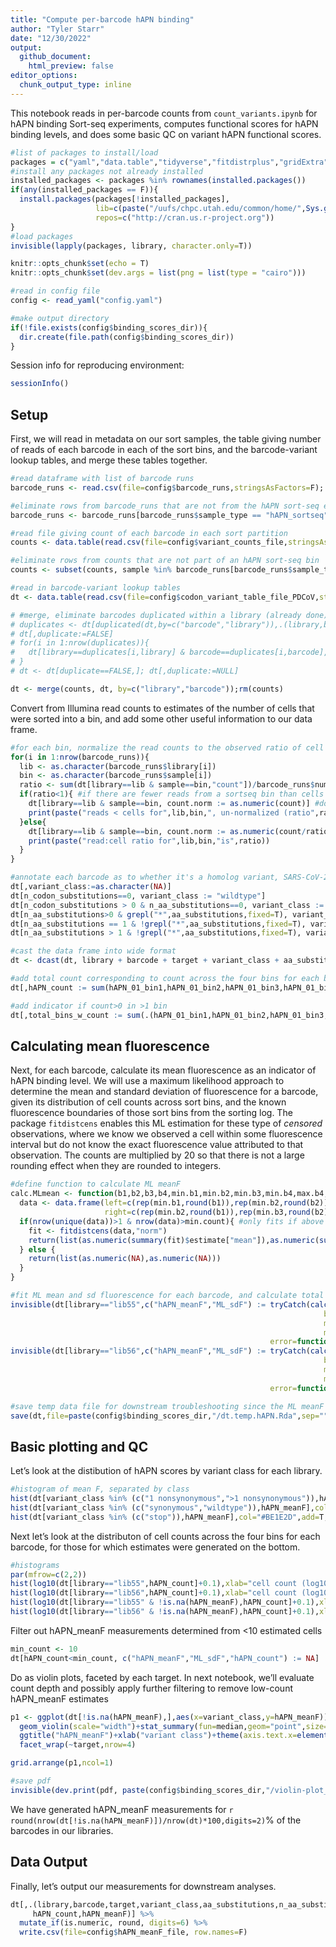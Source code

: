 ```yaml
---
title: "Compute per-barcode hAPN binding"
author: "Tyler Starr"
date: "12/30/2022"
output:
  github_document:
    html_preview: false
editor_options: 
  chunk_output_type: inline
---
```

This notebook reads in per-barcode counts from `count_variants.ipynb` for hAPN binding Sort-seq experiments, computes functional scores for hAPN binding levels, and does some basic QC on variant hAPN functional scores.

```r
#list of packages to install/load
packages = c("yaml","data.table","tidyverse","fitdistrplus","gridExtra")
#install any packages not already installed
installed_packages <- packages %in% rownames(installed.packages())
if(any(installed_packages == F)){
  install.packages(packages[!installed_packages],
                   lib=c(paste("/uufs/chpc.utah.edu/common/home/",Sys.getenv("USER"),"/RLibs/",Sys.getenv("R_VERSION"),sep="")),
                   repos=c("http://cran.us.r-project.org"))
}
#load packages
invisible(lapply(packages, library, character.only=T))

knitr::opts_chunk$set(echo = T)
knitr::opts_chunk$set(dev.args = list(png = list(type = "cairo")))

#read in config file
config <- read_yaml("config.yaml")

#make output directory
if(!file.exists(config$binding_scores_dir)){
  dir.create(file.path(config$binding_scores_dir))
}
```
Session info for reproducing environment:
```r
sessionInfo()
```

## Setup
First, we will read in metadata on our sort samples, the table giving number of reads of each barcode in each of the sort bins, and the barcode-variant lookup tables, and merge these tables together.

```r
#read dataframe with list of barcode runs
barcode_runs <- read.csv(file=config$barcode_runs,stringsAsFactors=F); barcode_runs <- subset(barcode_runs, select=-c(R1))

#eliminate rows from barcode_runs that are not from the hAPN sort-seq experiment
barcode_runs <- barcode_runs[barcode_runs$sample_type == "hAPN_sortseq",]

#read file giving count of each barcode in each sort partition
counts <- data.table(read.csv(file=config$variant_counts_file,stringsAsFactors=F))

#eliminate rows from counts that are not part of an hAPN sort-seq bin
counts <- subset(counts, sample %in% barcode_runs[barcode_runs$sample_type=="hAPN_sortseq","sample"])

#read in barcode-variant lookup tables
dt <- data.table(read.csv(file=config$codon_variant_table_file_PDCoV,stringsAsFactors=F))

# #merge, eliminate barcodes duplicated within a library (already done)
# duplicates <- dt[duplicated(dt,by=c("barcode","library")),.(library,barcode)] #the data.table duplciates function annoyingly only flags the first of each duplicate so doesn't intrinsically allow removal of both of the entries of the duplicate. So, flat what are duplciates, and then remove
# dt[,duplicate:=FALSE]
# for(i in 1:nrow(duplicates)){
#   dt[library==duplicates[i,library] & barcode==duplicates[i,barcode],duplicate:=TRUE]
# }
# dt <- dt[duplicate==FALSE,]; dt[,duplicate:=NULL]

dt <- merge(counts, dt, by=c("library","barcode"));rm(counts)

```
 Convert from Illumina read counts to estimates of the number of cells that were sorted into a bin, and add some other useful information to our data frame.
 
```r
#for each bin, normalize the read counts to the observed ratio of cell recovery among bins
for(i in 1:nrow(barcode_runs)){
  lib <- as.character(barcode_runs$library[i])
  bin <- as.character(barcode_runs$sample[i])
  ratio <- sum(dt[library==lib & sample==bin,"count"])/barcode_runs$number_cells[i]
  if(ratio<1){ #if there are fewer reads from a sortseq bin than cells sorted
    dt[library==lib & sample==bin, count.norm := as.numeric(count)] #don't normalize cell counts, make count.norm the same as count
    print(paste("reads < cells for",lib,bin,", un-normalized (ratio",ratio,")")) #print to console to inform of undersampled bins
  }else{
    dt[library==lib & sample==bin, count.norm := as.numeric(count/ratio)] #normalize read counts by the average read:cell ratio, report in new "count.norm" column
    print(paste("read:cell ratio for",lib,bin,"is",ratio))
  }
}

#annotate each barcode as to whether it's a homolog variant, SARS-CoV-2 wildtype, synonymous muts only, stop, nonsynonymous, >1 nonsynonymous mutations
dt[,variant_class:=as.character(NA)]
dt[n_codon_substitutions==0, variant_class := "wildtype"]
dt[n_codon_substitutions > 0 & n_aa_substitutions==0, variant_class := "synonymous"]
dt[n_aa_substitutions>0 & grepl("*",aa_substitutions,fixed=T), variant_class := "stop"]
dt[n_aa_substitutions == 1 & !grepl("*",aa_substitutions,fixed=T), variant_class := "1 nonsynonymous"]
dt[n_aa_substitutions > 1 & !grepl("*",aa_substitutions,fixed=T), variant_class := ">1 nonsynonymous"]

#cast the data frame into wide format
dt <- dcast(dt, library + barcode + target + variant_class + aa_substitutions + n_aa_substitutions ~ sample, value.var="count.norm")

#add total count corresponding to count across the four bins for each barcode
dt[,hAPN_count := sum(hAPN_01_bin1,hAPN_01_bin2,hAPN_01_bin3,hAPN_01_bin4),by=c("library","barcode")]

#add indicator if count>0 in >1 bin
dt[,total_bins_w_count := sum(.(hAPN_01_bin1,hAPN_01_bin2,hAPN_01_bin3,hAPN_01_bin4)>0),by=c("library","barcode")]
```

## Calculating mean fluorescence
Next, for each barcode, calculate its mean fluorescence as an indicator of hAPN binding level. We will use a maximum likelihood approach to determine the mean and standard deviation of fluorescence for a barcode, given its distribution of cell counts across sort bins, and the known fluorescence boundaries of those sort bins from the sorting log. The package `fitdistcens` enables this ML estimation for these type of *censored* observations, where we know we observed a cell within some fluorescence interval but do not know the exact fluorescence value attributed to that observation. The counts are multiplied by 20 so that there is not a large rounding effect when they are rounded to integers.
```r
#define function to calculate ML meanF
calc.MLmean <- function(b1,b2,b3,b4,min.b1,min.b2,min.b3,min.b4,max.b4,min.count=1){ #b1-4 gives observed cell counts in bins 1-4; remaining arguments give fluorescence boundaries of the respective bins; min.count gives minimum number of total observations needed across bins in order to calculate meanF (default 1)
  data <- data.frame(left=c(rep(min.b1,round(b1)),rep(min.b2,round(b2)),rep(min.b3,round(b3)),rep(min.b4,round(b4))),
                     right=c(rep(min.b2,round(b1)),rep(min.b3,round(b2)),rep(min.b4,round(b3)),rep(max.b4,round(b4)))) #define data input in format required for fitdistcens
  if(nrow(unique(data))>1 & nrow(data)>min.count){ #only fits if above user-specified min.count, and if the data satisfies the fitdistcens requirement that cells are observed in at least two of the censored partitions to enable ML estimation of identifiable parameters
    fit <- fitdistcens(data,"norm")
    return(list(as.numeric(summary(fit)$estimate["mean"]),as.numeric(summary(fit)$estimate["sd"])))
  } else {
    return(list(as.numeric(NA),as.numeric(NA)))
  }
}

#fit ML mean and sd fluorescence for each barcode, and calculate total cell count as the sum across the four bins. Multiply cell counts by a factor of 20 to minimize rounding errors since fitdistcens requires rounding to integer inputs
invisible(dt[library=="lib55",c("hAPN_meanF","ML_sdF") := tryCatch(calc.MLmean(b1=hAPN_01_bin1*20,b2=hAPN_01_bin2*20,
                                                                      b3=hAPN_01_bin3*20,b4=hAPN_01_bin4*20,
                                                                      min.b1=log(20),min.b2=log(94),min.b3=log(1087),
                                                                      min.b4=log(12349.5),max.b4=log(229000)),
                                                          error=function(e){return(list(as.numeric(NA),as.numeric(NA)))}),by=c("library","barcode")])
invisible(dt[library=="lib56",c("hAPN_meanF","ML_sdF") := tryCatch(calc.MLmean(b1=hAPN_01_bin1*20,b2=hAPN_01_bin2*20,
                                                                      b3=hAPN_01_bin3*20,b4=hAPN_01_bin4*20,
                                                                      min.b1=log(20),min.b2=log(94),min.b3=log(1087),
                                                                      min.b4=log(12349.5),max.b4=log(229000)),
                                                          error=function(e){return(list(as.numeric(NA),as.numeric(NA)))}),by=c("library","barcode")])

#save temp data file for downstream troubleshooting since the ML meanF took >1hr to calculate -- don't use these for final anlaysis though for reproducibility!
save(dt,file=paste(config$binding_scores_dir,"/dt.temp.hAPN.Rda",sep=""))
```
## Basic plotting and QC

Let's look at the distibution of hAPN scores by variant class for each library.

```r
#histogram of mean F, separated by class
hist(dt[variant_class %in% (c("1 nonsynonymous",">1 nonsynonymous")),hAPN_meanF],col="gray40",main="",breaks=50,xlab="ML mean fluorescence (a.u.)")
hist(dt[variant_class %in% (c("synonymous","wildtype")),hAPN_meanF],col="#92278F",add=T,breaks=50)
hist(dt[variant_class %in% (c("stop")),hAPN_meanF],col="#BE1E2D",add=T,breaks=50)
```

Next let's look at the distributon of cell counts across the four bins for each barcode, for those for which estimates were generated on the bottom. 
```r
#histograms
par(mfrow=c(2,2))
hist(log10(dt[library=="lib55",hAPN_count]+0.1),xlab="cell count (log10, plus 0.1 pseudocount)",main="lib55, all bc",col="gray50")
hist(log10(dt[library=="lib56",hAPN_count]+0.1),xlab="cell count (log10, plus 0.1 pseudocount)",main="lib56, all bc",col="gray50")
hist(log10(dt[library=="lib55" & !is.na(hAPN_meanF),hAPN_count]+0.1),xlab="cell count (log10, plus 0.1 pseudocount)",main="lib55, determined",col="gray50")
hist(log10(dt[library=="lib56" & !is.na(hAPN_meanF),hAPN_count]+0.1),xlab="cell count (log10, plus 0.1 pseudocount)",main="lib56, determined",col="gray50")

```

Filter out hAPN_meanF measurements determined from <10 estimated cells

```r
min_count <- 10
dt[hAPN_count<min_count, c("hAPN_meanF","ML_sdF","hAPN_count") := NA]
```

Do as violin plots, faceted by each target. In next notebook, we'll evaluate count depth and possibly apply further filtering to remove low-count hAPN_meanF estimates

```r
p1 <- ggplot(dt[!is.na(hAPN_meanF),],aes(x=variant_class,y=hAPN_meanF))+
  geom_violin(scale="width")+stat_summary(fun=median,geom="point",size=1)+
  ggtitle("hAPN_meanF")+xlab("variant class")+theme(axis.text.x=element_text(angle=-90,hjust=0))+
  facet_wrap(~target,nrow=4)

grid.arrange(p1,ncol=1)

#save pdf
invisible(dev.print(pdf, paste(config$binding_scores_dir,"/violin-plot_meanF-by-target_hAPN.pdf",sep="")))
```

We have generated hAPN_meanF measurements for `r round(nrow(dt[!is.na(hAPN_meanF)])/nrow(dt)*100,digits=2)`% of the barcodes in our libraries.

## Data Output

Finally, let's output our measurements for downstream analyses.

```r
dt[,.(library,barcode,target,variant_class,aa_substitutions,n_aa_substitutions,
     hAPN_count,hAPN_meanF)] %>%
  mutate_if(is.numeric, round, digits=6) %>%
  write.csv(file=config$hAPN_meanF_file, row.names=F)

```



